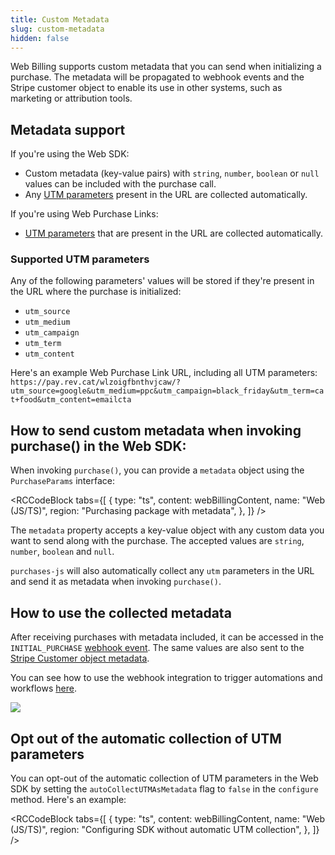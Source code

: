 ```yaml
---
title: Custom Metadata
slug: custom-metadata
hidden: false
---
```


Web Billing supports custom metadata that you can send when initializing a purchase. The metadata will be propagated to webhook events and the Stripe customer object to enable its use in other systems, such as marketing or attribution tools.

## Metadata support

If you're using the Web SDK:

- Custom metadata (key-value pairs) with `string`, `number`, `boolean` or `null` values can be included with the purchase call.
- Any [UTM parameters](https://en.wikipedia.org/wiki/UTM_parameters) present in the URL are collected automatically.

If you're using Web Purchase Links:

- [UTM parameters](https://en.wikipedia.org/wiki/UTM_parameters) that are present in the URL are collected automatically.

### Supported UTM parameters

Any of the following parameters' values will be stored if they're present in the URL where the purchase is initialized:

- `utm_source`
- `utm_medium`
- `utm_campaign`
- `utm_term`
- `utm_content`

Here's an example Web Purchase Link URL, including all UTM parameters: `https://pay.rev.cat/wlzoigfbnthvjcaw/?utm_source=google&utm_medium=ppc&utm_campaign=black_friday&utm_term=cat+food&utm_content=emailcta`

## How to send custom metadata when invoking purchase() in the Web SDK:

When invoking `purchase()`, you can provide a `metadata` object using the `PurchaseParams` interface:


<RCCodeBlock
  tabs={[
    {
      type: "ts",
      content: webBillingContent,
      name: "Web (JS/TS)",
      region: "Purchasing package with metadata",
    },
  ]}
/>

The `metadata` property accepts a key-value object with any custom data you want to send along with the purchase.
The accepted values are `string`, `number`, `boolean` and `null`.

`purchases-js` will also automatically collect any `utm` parameters in the URL and send it as metadata when invoking `purchase()`.

## How to use the collected metadata

After receiving purchases with metadata included, it can be accessed in the `INITIAL_PURCHASE` [webhook event](/integrations/webhooks/event-types-and-fields). The same values are also sent to the [Stripe Customer object metadata](https://docs.stripe.com/api/customers/object#customer_object-metadata).

You can see how to use the webhook integration to trigger automations and workflows [here](/integrations/webhooks).

![](/images/web-billing/metadata-in-initial-purchase-event.png)

## Opt out of the automatic collection of UTM parameters

You can opt-out of the automatic collection of UTM parameters in the Web SDK by setting the `autoCollectUTMAsMetadata` flag to `false` in the `configure` method.
Here's an example:

<RCCodeBlock
  tabs={[
    {
      type: "ts",
      content: webBillingContent,
      name: "Web (JS/TS)",
      region: "Configuring SDK without automatic UTM collection",
    },
  ]}
/>
